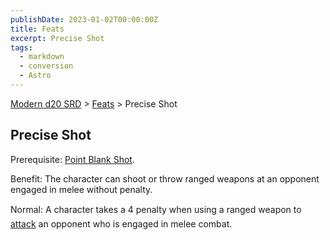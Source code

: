 ```yaml
---
publishDate: 2023-01-02T00:00:00Z
title: Feats
excerpt: Precise Shot
tags:
  - markdown
  - conversion
  - Astro
---
```


[Modern d20 SRD](/#modernD20) > [Feats](modern-d20-srd-feats-index) > Precise Shot

## Precise Shot

Prerequisite: [Point Blank Shot](modern-d20-srd-feats-point-blank-shot).

Benefit: The character can shoot or throw ranged weapons at an opponent engaged in melee without penalty.

Normal: A character takes a 4 penalty when using a ranged weapon to [attack](modern-d20-srd-combat-attack-roll) an opponent who is engaged in melee combat.
